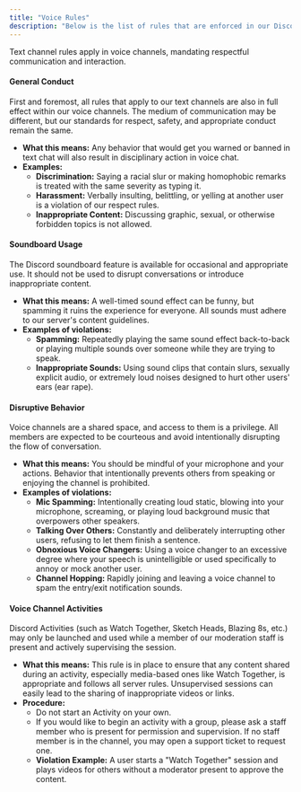 ```yaml
---
title: "Voice Rules"
description: "Below is the list of rules that are enforced in our Discord voice  channels."
---
```


<Warning>
  Text channel rules apply in voice channels, mandating respectful communication and interaction.
</Warning>

#### **General Conduct**

First and foremost, all rules that apply to our text channels are also in full effect within our voice channels. The medium of communication may be different, but our standards for respect, safety, and appropriate conduct remain the same.

- **What this means:** Any behavior that would get you warned or banned in text chat will also result in disciplinary action in voice chat.
- **Examples:**
  - **Discrimination:** Saying a racial slur or making homophobic remarks is treated with the same severity as typing it.
  - **Harassment:** Verbally insulting, belittling, or yelling at another user is a violation of our respect rules.
  - **Inappropriate Content:** Discussing graphic, sexual, or otherwise forbidden topics is not allowed.

#### **Soundboard Usage**

The Discord soundboard feature is available for occasional and appropriate use. It should not be used to disrupt conversations or introduce inappropriate content.

- **What this means:** A well-timed sound effect can be funny, but spamming it ruins the experience for everyone. All sounds must adhere to our server's content guidelines.
- **Examples of violations:**
  - **Spamming:** Repeatedly playing the same sound effect back-to-back or playing multiple sounds over someone while they are trying to speak.
  - **Inappropriate Sounds:** Using sound clips that contain slurs, sexually explicit audio, or extremely loud noises designed to hurt other users' ears (ear rape).

#### **Disruptive Behavior**

Voice channels are a shared space, and access to them is a privilege. All members are expected to be courteous and avoid intentionally disrupting the flow of conversation.

- **What this means:** You should be mindful of your microphone and your actions. Behavior that intentionally prevents others from speaking or enjoying the channel is prohibited.
- **Examples of violations:**
  - **Mic Spamming:** Intentionally creating loud static, blowing into your microphone, screaming, or playing loud background music that overpowers other speakers.
  - **Talking Over Others:** Constantly and deliberately interrupting other users, refusing to let them finish a sentence.
  - **Obnoxious Voice Changers:** Using a voice changer to an excessive degree where your speech is unintelligible or used specifically to annoy or mock another user.
  - **Channel Hopping:** Rapidly joining and leaving a voice channel to spam the entry/exit notification sounds.

#### **Voice Channel Activities**

Discord Activities (such as Watch Together, Sketch Heads, Blazing 8s, etc.) may only be launched and used while a member of our moderation staff is present and actively supervising the session.

- **What this means:** This rule is in place to ensure that any content shared during an activity, especially media-based ones like Watch Together, is appropriate and follows all server rules. Unsupervised sessions can easily lead to the sharing of inappropriate videos or links.
- **Procedure:**
  - Do not start an Activity on your own.
  - If you would like to begin an activity with a group, please ask a staff member who is present for permission and supervision. If no staff member is in the channel, you may open a support ticket to request one.
  - **Violation Example:** A user starts a "Watch Together" session and plays videos for others without a moderator present to approve the content.
